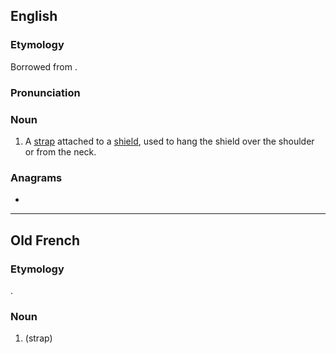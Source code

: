 {{also|guīgé}}
==English==
{{wikipedia}}

===Etymology===
Borrowed from {{bor|en|fro|guige}}.

===Pronunciation===
{{IPA|en|/ɡiːʒ/|/ɡiːd͡ʒ/}}

===Noun===
{{en-noun}}

# A [[strap]] attached to a [[shield]], used to hang the shield over the shoulder or from the neck.

===Anagrams===
* {{anagrams|en|a=eggiu|gigue}}

----

==Old French==

===Etymology===
{{etyl|frk|fro}} {{m|frk|*widdja}}.

===Noun===
{{fro-noun|f}}

# {{l|en|guige}} (strap)